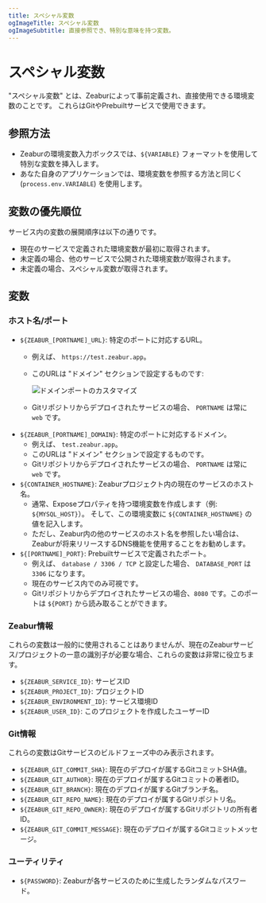 ```yaml
---
title: スペシャル変数
ogImageTitle: スペシャル変数
ogImageSubtitle: 直接参照でき、特別な意味を持つ変数。
---
```


# スペシャル変数

"スペシャル変数" とは、Zeaburによって事前定義され、直接使用できる環境変数のことです。
これらはGitやPrebuiltサービスで使用できます。

## 参照方法

- Zeaburの環境変数入力ボックスでは、`${VARIABLE}` フォーマットを使用して特別な変数を挿入します。
- あなた自身のアプリケーションでは、環境変数を参照する方法と同じく (`process.env.VARIABLE`) を使用します。

## 変数の優先順位

サービス内の変数の展開順序は以下の通りです。

- 現在のサービスで定義された環境変数が最初に取得されます。
- 未定義の場合、他のサービスで公開された環境変数が取得されます。
- 未定義の場合、スペシャル変数が取得されます。

## 変数

### ホスト名/ポート

- `${ZEABUR_[PORTNAME]_URL}`: 特定のポートに対応するURL。
  - 例えば、 `https://test.zeabur.app`。
  - このURLは "ドメイン" セクションで設定するものです:

    ![ドメインポートのカスタマイズ](/deploy/special-variables/domain-port-customization.png)

  - Gitリポジトリからデプロイされたサービスの場合、 `PORTNAME` は常に `web` です。
- `${ZEABUR_[PORTNAME]_DOMAIN}`: 特定のポートに対応するドメイン。
  - 例えば、 `test.zeabur.app`。
  - このURLは "ドメイン" セクションで設定するものです。
  - Gitリポジトリからデプロイされたサービスの場合、 `PORTNAME` は常に `web` です。
- `${CONTAINER_HOSTNAME}`: Zeaburプロジェクト内の現在のサービスのホスト名。
    - 通常、Exposeプロパティを持つ環境変数を作成します（例: `${MYSQL_HOST}`）。
      そして、この環境変数に `${CONTAINER_HOSTNAME}` の値を記入します。
    - ただし、Zeabur内の他のサービスのホスト名を参照したい場合は、Zeaburが将来リリースするDNS機能を使用することをお勧めします。
- `${[PORTNAME]_PORT}`: Prebuiltサービスで定義されたポート。
    - 例えば、 `database / 3306 / TCP` と設定した場合、 `DATABASE_PORT` は `3306` になります。
    - 現在のサービス内でのみ可視です。
    - Gitリポジトリからデプロイされたサービスの場合、`8080` です。このポートは `${PORT}` から読み取ることができます。

### Zeabur情報

これらの変数は一般的に使用されることはありませんが、現在のZeaburサービス/プロジェクトの一意の識別子が必要な場合、これらの変数は非常に役立ちます。


- `${ZEABUR_SERVICE_ID}`: サービスID
- `${ZEABUR_PROJECT_ID}`: プロジェクトID
- `${ZEABUR_ENVIRONMENT_ID}`: サービス環境ID
- `${ZEABUR_USER_ID}`: このプロジェクトを作成したユーザーID

### Git情報

これらの変数はGitサービスのビルドフェーズ中のみ表示されます。

- `${ZEABUR_GIT_COMMIT_SHA}`: 現在のデプロイが属するGitコミットSHA値。
- `${ZEABUR_GIT_AUTHOR}`: 現在のデプロイが属するGitコミットの著者ID。
- `${ZEABUR_GIT_BRANCH}`: 現在のデプロイが属するGitブランチ名。
- `${ZEABUR_GIT_REPO_NAME}`: 現在のデプロイが属するGitリポジトリ名。
- `${ZEABUR_GIT_REPO_OWNER}`: 現在のデプロイが属するGitリポジトリの所有者ID。
- `${ZEABUR_GIT_COMMIT_MESSAGE}`: 現在のデプロイが属するGitコミットメッセージ。

### ユーティリティ

- `${PASSWORD}`: Zeaburが各サービスのために生成したランダムなパスワード。
